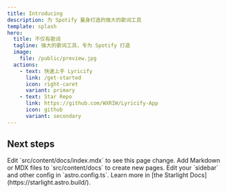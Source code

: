 ```yaml
---
title: Introducing
description: 为 Spotify 量身打造的强大的歌词工具
template: splash
hero:
  title: 不仅有歌词
  tagline: 强大的歌词工具，专为 Spotify 打造
  image:
    file: /public/preview.jpg
  actions:
    - text: 快速上手 Lyricify
      link: /get-started
      icon: right-caret
      variant: primary
    - text: Star Repo
      link: https://github.com/WXRIW/Lyricify-App
      icon: github
      variant: secondary
---
```


## Next steps

<CardGrid stagger>
	<Card title="Update content" icon="pencil">
		Edit `src/content/docs/index.mdx` to see this page change.
	</Card>
	<Card title="Add new content" icon="add-document">
		Add Markdown or MDX files to `src/content/docs` to create new pages.
	</Card>
	<Card title="Configure your site" icon="setting">
		Edit your `sidebar` and other config in `astro.config.ts`.
	</Card>
	<Card title="Read the docs" icon="open-book">
		Learn more in [the Starlight Docs](https://starlight.astro.build/).
	</Card>
</CardGrid>
